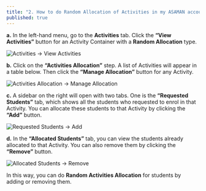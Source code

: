 ```yaml
---
title: "2. How to do Random Allocation of Activities in my ASAMAN account?"
published: true
---
```


**a.** In the left-hand menu, go to the **Activities** tab. Click the **“View Activities”** button for an Activity Container with a **Random Allocation** type.

![Activities → View Activities](/help/4-2-1.jpg)

**b.** Click on the **“Activities Allocation”** step. A list of Activities will appear in a table below. Then click the **“Manage Allocation”** button for any Activity.

![Activities Allocation → Manage Allocation](/help/4-2-2.jpg)

**c.** A sidebar on the right will open with two tabs. One is the **“Requested Students”** tab, which shows all the students who requested to enrol in that Activity. You can allocate these students to that Activity by clicking the **“Add”** button.

![Requested Students → Add](/help/4-2-3.jpg)

**d.** In the **“Allocated Students”** tab, you can view the students already allocated to that Activity. You can also remove them by clicking the **“Remove”** button.

![Allocated Students → Remove](/help/4-2-4.jpg)

In this way, you can do **Random Activities Allocation** for students by adding or removing them.
